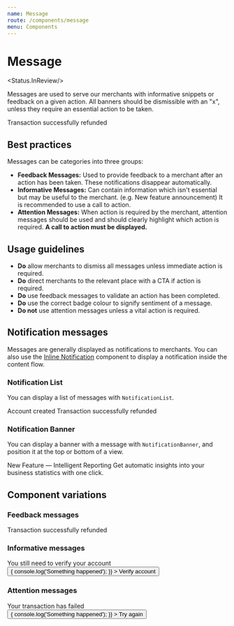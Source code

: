 ```yaml
---
name: Message
route: /components/message
menu: Components
---
```



# Message

<Status.InReview/>

Messages are used to serve our merchants with informative snippets or feedback
on a given action. All banners should be dismissible with an "x", unless they
require an essential action to be taken.

<Playground>
  <Message>
    <MessageIcon type={MessageIcon.SUCCESS}/>
    <Heading size={Heading.KILO} element="h4" margin={false}>
      Transaction successfully refunded
    </Heading>
  </Message>
</Playground>

## Best practices

Messages can be categories into three groups:

- **Feedback Messages:** Used to provide feedback to a merchant after an action
   has been taken. These notifications disappear automatically.
- **Informative Messages:** Can contain information which isn't essential but may
   be useful to the merchant. (e.g. New feature announcement) It is recommended
   to use a call to action.
- **Attention Messages:** When action is required by the merchant, attention
   messages should be used and should clearly highlight which action is
   required. **A call to action must be displayed.**

## Usage guidelines

- **Do** allow merchants to dismiss all messages unless immediate action is required.
- **Do** direct merchants to the relevant place with a CTA if action is required.
- **Do** use feedback messages to validate an action has been completed.
- **Do** use the correct badge colour to signify sentiment of a message.
- **Do not** use attention messages unless a vital action is required.

## Notification messages

Messages are generally displayed as notifications to merchants.
You can also use the [Inline Notification](/components/inline-notification) component to display a notification inside the content flow.

### Notification List

You can display a list of messages with `NotificationList`.

<Playground>
  <NotificationList>
    <Message>
      <MessageIcon type={MessageIcon.SUCCESS}/>
      <Heading size={Heading.KILO} element="h4" noMargin>
        Account created
      </Heading>
    </Message>
    <Message>
      <MessageIcon type={MessageIcon.SUCCESS}/>
      <Heading size={Heading.KILO} element="h4" noMargin>
        Transaction successfully refunded
      </Heading>
    </Message>
  </NotificationList>
</Playground>

### Notification Banner

You can display a banner with a message with `NotificationBanner`, and position it at the top or bottom of a view.

<Playground>
  <NotificationBanner>
    <Message>
      <MessageIcon type={MessageIcon.SUCCESS}/>
      <div>
        <Heading size={Heading.KILO} element="h4" noMargin>
          New Feature — Intelligent Reporting
        </Heading>
        <Text noMargin>Get automatic insights into your business statistics with one click.</Text>
      </div>
    </Message>
  </NotificationBanner>
</Playground>

## Component variations

### Feedback messages

<Playground>
  <Message>
    <MessageIcon type={MessageIcon.SUCCESS}/>
    <Heading size={Heading.KILO} element="h4" margin={false}>
      Transaction successfully refunded
    </Heading>
  </Message>
</Playground>

### Informative messages

<Playground>
  <Message>
    <MessageIcon type={MessageIcon.WARNING}/>
    <div>
      <Heading size={Heading.KILO} element="h4" margin={false}>
        You still need to verify your account
      </Heading>
    </div>
    <MessageButton>
      <Button
        size={Button.KILO}
        onClick={e => {
          console.log('Something happened');
        }}
        >
        Verify account
      </Button>
    </MessageButton>
  </Message>
</Playground>

### Attention messages

<Playground>
  <Message>
    <MessageIcon type={MessageIcon.ERROR}/>
    <div>
      <Heading size={Heading.KILO} element="h4" margin={false}>
        Your transaction has failed
      </Heading>
    </div>
    <MessageButton>
      <Button
        size={Button.KILO}
        onClick={e => {
          console.log('Something happened');
        }}
        >
        Try again
      </Button>
    </MessageButton>
  </Message>
</Playground>
